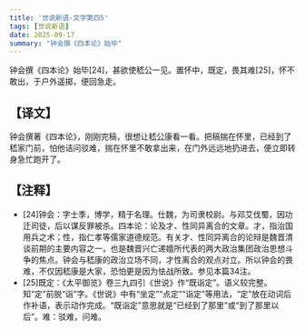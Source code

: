 ```yaml
---
title: '世说新语-文学第四5'
tags: [世说新语]
date: 2025-09-17
summary: "钟会撰《四本论》始毕"
---
```


钟会撰《四本论》始毕[24]，甚欲使嵇公一见。置怀中，既定，畏其难[25]，怀不敢出，于户外遥掷，便回急走。

## 【译文】

钟会撰著《四本论》，刚刚完稿，很想让嵇公康看一看。把稿揣在怀里，已经到了嵇家门前，怕他诘问驳难，揣在怀里不敢拿出来，在门外远远地扔进去，便立即转身急忙跑开了。

## 【注释】

- [24]钟会：字士季，博学，精于名理。仕魏，为司隶校尉。与邓艾伐蜀，因功迁司徒，后以谋反罪被杀。四本论：论及才、性同异离合的文章。才，指治国用兵之术；性，指仁孝等儒家道德规范。有关才、性同异离合的论辩是魏晋清谈前期的主要内容之一，也是魏晋兴亡递嬗所代表的两大政治集团政治思想斗争的焦点。钟会与嵇康的政治立场不同，才性离合的观点对立。所以钟会的畏难，不仅因嵇康是大家，恐怕更是因为怯战所致。参见本篇34注。
- [25]既定：《太平御览》卷三九四引《世说》作“既诣定”。语义较完整。知“定”前脱“诣”字。《世说》中有“坐定”“点定”“诣定”等用法，“定”放在动词后作补语，表示动作完成。“既诣定”意思就是“已经到了那里”或“到了那里以后”。难：驳难，问难。
